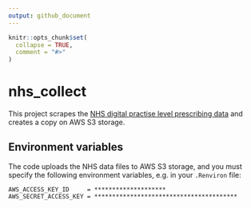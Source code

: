 ```yaml
---
output: github_document
---
```


<!-- README.md is generated from README.Rmd. Please edit that file -->

```r
knitr::opts_chunk$set(
  collapse = TRUE,
  comment = "#>"
)
```

# nhs_collect

<!-- badges: start -->
<!-- badges: end -->

This project scrapes the [NHS digital practise level prescribing data](https://digital.nhs.uk/data-and-information/publications/statistical/practice-level-prescribing-data) and creates a copy on AWS S3 storage.


## Environment variables

The code uploads the NHS data files to AWS S3 storage, and you must specify the following environment variables, e.g. in your `.Renviron` file:

```
AWS_ACCESS_KEY_ID     = ********************
AWS_SECRET_ACCESS_KEY = ****************************************
```
